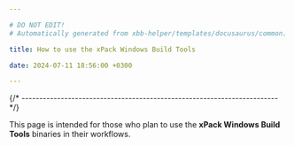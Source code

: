 ```yaml
---

# DO NOT EDIT!
# Automatically generated from xbb-helper/templates/docusaurus/common.

title: How to use the xPack Windows Build Tools

date: 2024-07-11 18:56:00 +0300

---
```




{/* ------------------------------------------------------------------------ */}

This page is intended for those who plan
to use the **xPack Windows Build Tools** binaries in their workflows.

<Versioning/>

<LibrariesAndRpath/>

<More/>
